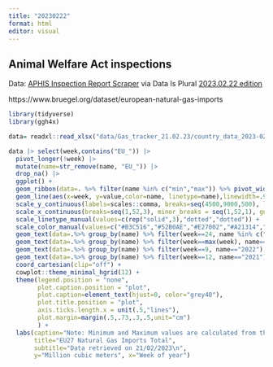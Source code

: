 ```yaml
---
title: "20230222"
format: html
editor: visual
---
```


## Animal Welfare Act inspections
Data: [APHIS Inspection Report Scraper](https://github.com/data-liberation-project/aphis-inspection-reports) via Data Is Plural [2023.02.22 edition](https://www.data-is-plural.com/archive/2023-02-22-edition/)

https://www.bruegel.org/dataset/european-natural-gas-imports 
```r
library(tidyverse)
library(ggh4x)
```

```r
data= readxl::read_xlsx("data/Gas_tracker_21.02.23/country_data_2023-02-21.xlsx")
```

```r
data |> select(week,contains("EU_")) |>
  pivot_longer(!week) |>
  mutate(name=str_remove(name, "EU_")) |>
  drop_na() |>
  ggplot() +
  geom_ribbon(data=. %>% filter(name %in% c("min","max")) %>% pivot_wider(names_from = name),aes(x=week, ymin=min, ymax=max), fill="grey", alpha=.2) +
  geom_line(aes(x=week, y=value,color=name, linetype=name),linewidth=.9) +
  scale_y_continuous(labels=scales::comma, breaks=seq(4500,9000,500), limits=c(4500,9000), expand=c(0,0)) +
  scale_x_continuous(breaks=seq(1,52,3), minor_breaks = seq(1,52,1), guide="axis_minor", expand=c(.01,.01)) +
  scale_linetype_manual(values=c(rep("solid",3),"dotted","dotted")) +
  scale_color_manual(values=c("#B3C516","#52B0AE","#E27002","#A21314","#2B6999")) +
  geom_text(data=.%>% group_by(name) %>% filter(week==24, name %in% c("min","max")), aes(label=str_to_title(name), x=25, y=value, color=name),fontface="bold", hjust=0, hjust=0) +
  geom_text(data=.%>% group_by(name) %>% filter(week==max(week), name=="2023"), aes(label=name, y=value+100, x=week, color=name), hjust=0, vjust=0, fontface="bold") +
  geom_text(data=.%>% group_by(name) %>% filter(week==9, name=="2022"), aes(label=name, y=8200, x=week, color=name),fontface="bold") +
  geom_text(data=.%>% group_by(name) %>% filter(week==12, name=="2021"), aes(label=name, y=7250, x=week, color=name),fontface="bold") +
  coord_cartesian(clip="off") +
  cowplot::theme_minimal_hgrid(12) +
  theme(legend.position = "none",
        plot.caption.position = "plot",
        plot.caption=element_text(hjust=0, color="grey40"),
        plot.title.position = "plot",
        axis.ticks.length.x = unit(.5,"lines"),
        plot.margin=margin(.5,.73,.3,.5,unit="cm")
        ) +
  labs(caption="Note: Minimum and Maximum values are calculated from the period 2015-2020.\nData for the last week may be changed following updates to ENTSO-G points.\nSource: ENTSO-G via Data is Plural",
       title="EU27 Natural Gas Imports Total",
       subtitle="Data retrieved on 21/02/2023\n",
       y="Million cubic meters", x="Week of year")
```



